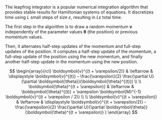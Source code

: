 The leapfrog integrator is a popular numerical integration algorithm that provides stable results for Hamiltonian systems of equations. 
It discretizes time using $L$ small steps of size $\varepsilon$, resulting in $L\varepsilon$ total time.

The first step in the algorithm is to draw a random momentum $\boldsymbol{v}$ independently
of the parameter values $\boldsymbol{\theta}$ (the position) or previous momentum values.

Then, it alternates half-step updates of the momentum and full-step updates of the position.
It computes a half-step update of the momentum, a full-step update of the position using the new momentum,
and finally another half-step update in the momentum using the new position.

$$
\begin{array}{rcl}
\boldsymbol{v}^{(t + \varepsilon/2)} 
    & \leftarrow 
    & \displaystyle \boldsymbol{v}^{(t)} -  \frac{\varepsilon}{2} \frac{\partial U}{\partial \boldsymbol{\theta}}(\boldsymbol{\theta}^{(t)})
\\ \\
\boldsymbol{\theta}^{(t + \varepsilon)}  
    & \leftarrow 
    & \boldsymbol{\theta}^{(t)} + \varepsilon \boldsymbol{M}^{-1} \boldsymbol{v}^{(t + \varepsilon / 2)}
\\ \\
\boldsymbol{v}^{(t + \varepsilon)}  
    & \leftarrow 
    & \displaystyle \boldsymbol{v}^{(t + \varepsilon/2)} - \frac{\varepsilon}{2} \frac{\partial U}{\partial \boldsymbol{\theta}}(\boldsymbol{\theta}^{(t + \varepsilon)} )
\end{array}
$$

